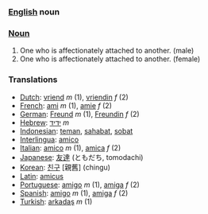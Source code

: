 ===[[English]] noun ===

===[[Noun]]===
#One who is affectionately attached to another. (male)
#One who is affectionately attached to another. (female)

===Translations===
*[[Dutch]]: [[vriend]] ''m'' (1), [[vriendin]] ''f'' (2)
*[[French]]: [[ami]] ''m'' (1), [[amie]] ''f'' (2)
*[[German]]: [[Freund]] ''m'' (1), [[Freundin]] ''f'' (2)
*[[Hebrew]]: [[ידיד]] ''m''
*[[Indonesian]]: [[teman]], [[sahabat]], [[sobat]]
*[[Interlingua]]: [[amico]]
*[[Italian]]: [[amico]] ''m'' (1), [[amica]] ''f'' (2)
*[[Japanese]]: [[友達]] (ともだち, tomodachi)
*[[Korean]]: [[친구]] [親舊] (chingu)
*[[Latin]]: [[amicus]]
*[[Portuguese]]: [[amigo]] ''m'' (1), [[amiga]] ''f'' (2)
*[[Spanish]]: [[amigo]] ''m'' (1), [[amiga]] ''f'' (2)
*[[Turkish]]: [[arkadaş]] ''m'' (1)